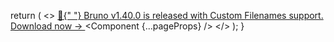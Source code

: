 
  return (
    <>
      <GoogleAnalytics />
      <ThemeProvider
        attribute="class"
        defaultTheme="system"
        enableSystem
        disableTransitionOnChange
      >
        <Banner storageKey="bruno-v1.40.0">
          <a
            href="https://www.usebruno.com/downloads"
            target="_blank"
            rel="noopener noreferrer"
            className="hover:text-blue-400 transition-colors inline-flex items-center gap-2"
          >
            🎉{" "}
            <span>
              Bruno v1.40.0 is released with Custom Filenames support. Download
              now →
            </span>
          </a>
        </Banner>
        <Component {...pageProps} />
        <Toaster />
      </ThemeProvider>
    </>
  );
}
